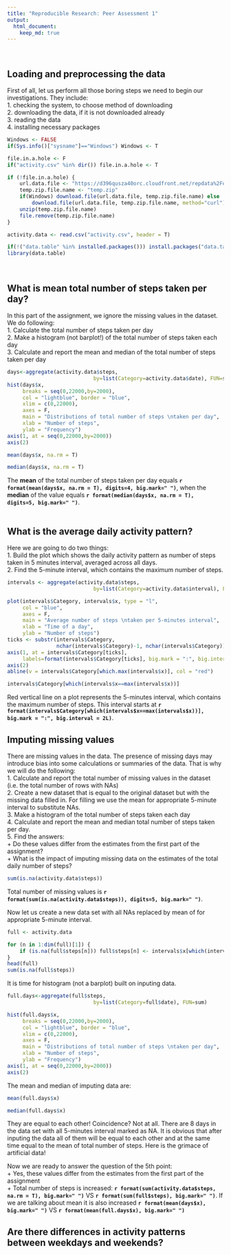 ```yaml
---
title: "Reproducible Research: Peer Assessment 1"
output: 
  html_document:
    keep_md: true
---
```

<br>

## Loading and preprocessing the data
First of all, let us perform all those boring steps we need to begin our investigations. They include:  
1. checking the system, to choose method of downloading  
2. downloading the data, if it is not downloaded already  
3. reading the data  
4. installing necessary packages  

```r
Windows <- FALSE
if(Sys.info()["sysname"]=="Windows") Windows <- T

file.in.a.hole <- F
if("activity.csv" %in% dir()) file.in.a.hole <- T

if (!file.in.a.hole) {
    url.data.file <- "https://d396qusza40orc.cloudfront.net/repdata%2Fdata%2Factivity.zip"
    temp.zip.file.name <- "temp.zip"
    if(Windows) download.file(url.data.file, temp.zip.file.name) else
        download.file(url.data.file, temp.zip.file.name, method="curl")
    unzip(temp.zip.file.name)
    file.remove(temp.zip.file.name)
}

activity.data <- read.csv("activity.csv", header = T)

if(!("data.table" %in% installed.packages())) install.packages("data.table")
library(data.table)

```
<br>

## What is mean total number of steps taken per day?  
In this part of the assignment, we ignore the missing values in the dataset. We do following:  
1. Calculate the total number of steps taken per day  
2. Make a histogram (not barplot!) of the total number of steps taken each day  
3. Calculate and report the mean and median of the total number of steps taken per day  

```r
days<-aggregate(activity.data$steps,
                            by=list(Category=activity.data$date), FUN=sum, na.rm = T)
hist(days$x, 
     breaks = seq(0,22000,by=2000), 
     col = "lightblue", border = "blue",
     xlim = c(0,22000),
     axes = F,
     main = "Distributions of total number of steps \ntaken per day",
     xlab = "Number of steps",
     ylab = "Frequency")
axis(1, at = seq(0,22000,by=2000))
axis(2)

mean(days$x, na.rm = T)

median(days$x, na.rm = T)
```
The **mean** of the total number of steps taken per day equals **`r format(mean(days$x, na.rm = T), digits=4, big.mark=" ")`**, when the **median** of the value equals **`r format(median(days$x, na.rm = T), digits=5, big.mark=" ")`**.  
<br>  

## What is the average daily activity pattern?  
Here we are going to do two things:  
1. Build the plot which shows the daily activity pattern as number of steps taken in 5 minutes interval, averaged across all days.  
2. Find the 5-minute interval, which contains the maximum number of steps.

```r
intervals <- aggregate(activity.data$steps,
                            by=list(Category=activity.data$interval), FUN=mean, na.rm = T)

plot(intervals$Category, intervals$x, type = "l",
     col = "blue",
     axes = F,
     main = "Average number of steps \ntaken per 5-minutes interval",
     xlab = "Time of a day",
     ylab = "Number of steps")
ticks <- substr(intervals$Category,
                nchar(intervals$Category)-1, nchar(intervals$Category)) == "00"
axis(1, at = intervals$Category[ticks],
     labels=format(intervals$Category[ticks], big.mark = ":", big.interval = 2L))
axis(2)
abline(v = intervals$Category[which.max(intervals$x)], col = "red")

intervals$Category[which(intervals$x==max(intervals$x))]
```  
Red vertical line on a plot represents the 5-minutes interval, which contains the maximum number of steps. This interval starts at **`r format(intervals$Category[which(intervals$x==max(intervals$x))], big.mark = ":", big.interval = 2L)`**.

## Imputing missing values

There are missing values in the data. The presence of missing days may introduce bias into some calculations or summaries of the data. That is why we will do the following:  
1. Calculate and report the total number of missing values in the dataset (i.e. the total number of rows with NAs)   
2. Create a new dataset that is equal to the original dataset but with the missing data filled in. For filling we use the mean for appropriate 5-minute interval to substitute NAs.  
3. Make a histogram of the total number of steps taken each day  
4. Calculate and report the mean and median total number of steps taken per day.   
5. Find the answers:    
    + Do these values differ from the estimates from the first part of the assignment?  
    + What is the impact of imputing missing data on the estimates of the total daily number of steps?    

```r
sum(is.na(activity.data$steps))
```
Total number of missing values is **`r format(sum(is.na(activity.data$steps)), digits=5, big.mark=" ")`**.

Now let us create a new data set with all NAs replaced by mean of for appropriate 5-minute interval.
```r
full <- activity.data

for (n in 1:dim(full)[1]) {
    if (is.na(full$steps[n])) full$steps[n] <- intervals$x[which(intervals$Category == full$interval[n])]
}
head(full)
sum(is.na(full$steps))
```

It is time for histogram (not a barplot) built on inputing data.
```r
full.days<-aggregate(full$steps,
                            by=list(Category=full$date), FUN=sum)

hist(full.days$x, 
     breaks = seq(0,22000,by=2000), 
     col = "lightblue", border = "blue",
     xlim = c(0,22000),
     axes = F,
     main = "Distributions of total number of steps \ntaken per day",
     xlab = "Number of steps",
     ylab = "Frequency")
axis(1, at = seq(0,22000,by=2000))
axis(2)
```

The mean and median of imputing data are:

```r
mean(full.days$x)

median(full.days$x)
```

They are equal to each other! Coincidence? Not at all. There are 8 days in the data set with all 5-minutes interval marked as NA. It is obvious that after inputing the data all of them will be equal to each other and at the same time equal to the mean of total number of steps. Here is the grimace of artificial data!

Now we are ready to answer the question of the 5th point:  
    + Yes, these values differ from the estimates from the first part of the assignment  
    + Total number of steps is increased: **`r format(sum(activity.data$steps, na.rm = T), big.mark=" ")`** VS **`r format(sum(full$steps), big.mark=" ")`**. If we are talking about mean it is also increased **`r format(mean(days$x), big.mark=" ")`** VS **`r format(mean(full.days$x), big.mark=" ")`**


## Are there differences in activity patterns between weekdays and weekends?
